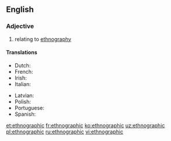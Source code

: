 ==English==

===Adjective===
{{en-adj|-}}

# relating to [[ethnography]]

====Translations====
{{trans-top|of, or relating to [[ethnography]]}}
* Dutch: {{t|nl|etnografisch}}
* French: {{t+|fr|ethnographique}}
* Irish: {{t|ga|eitneagrafaíoch}}
* Italian: {{t+|it|etnografico}}
{{trans-mid}}
* Latvian: {{t|lv|etnogrāfisks}}
* Polish: {{t|pl|etnograficzny}}
* Portuguese: {{t|pt|etnográfico}}
* Spanish: {{t+|es|etnográfico}}
{{trans-bottom}}

[[et:ethnographic]]
[[fr:ethnographic]]
[[ko:ethnographic]]
[[uz:ethnographic]]
[[pl:ethnographic]]
[[ru:ethnographic]]
[[vi:ethnographic]]